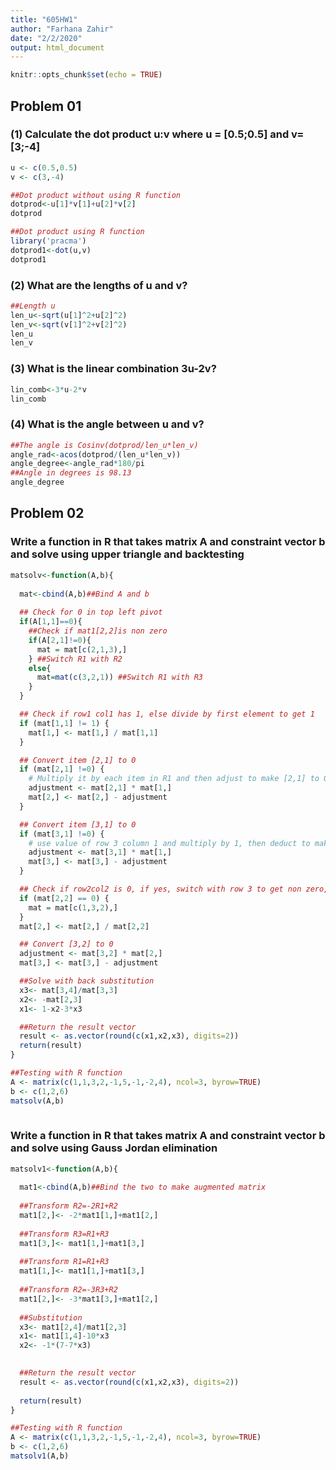 ---
title: "605HW1"
author: "Farhana Zahir"
date: "2/2/2020"
output: html_document
---

```{r setup, include=FALSE}
knitr::opts_chunk$set(echo = TRUE)
```

## Problem 01

### (1) Calculate the dot product u:v where u = [0.5;0.5] and v= [3;-4]

```{r}
u <- c(0.5,0.5)
v <- c(3,-4)

##Dot product without using R function
dotprod<-u[1]*v[1]+u[2]*v[2]
dotprod

##Dot product using R function
library('pracma')
dotprod1<-dot(u,v)
dotprod1
```

### (2) What are the lengths of u and v?

```{r}
##Length u
len_u<-sqrt(u[1]^2+u[2]^2)
len_v<-sqrt(v[1]^2+v[2]^2)
len_u
len_v
```

### (3) What is the linear combination 3u-2v?

```{r}
lin_comb<-3*u-2*v
lin_comb
```

### (4) What is the angle between u and v?

```{r}
##The angle is Cosinv(dotprod/len_u*len_v)
angle_rad<-acos(dotprod/(len_u*len_v))
angle_degree<-angle_rad*180/pi
##Angle in degrees is 98.13
angle_degree
```

## Problem 02

### Write a function in R that takes matrix A and constraint vector b and solve using upper triangle and backtesting

```{r}
matsolv<-function(A,b){
  
  mat<-cbind(A,b)##Bind A and b
  
  ## Check for 0 in top left pivot
  if(A[1,1]==0){
    ##Check if mat1[2,2]is non zero
    if(A[2,1]!=0){
      mat = mat[c(2,1,3),]
    } ##Switch R1 with R2
    else{
      mat=mat(c(3,2,1)) ##Switch R1 with R3
    }
  }

  ## Check if row1 col1 has 1, else divide by first element to get 1
  if (mat[1,1] != 1) {
    mat[1,] <- mat[1,] / mat[1,1]
  }

  ## Convert item [2,1] to 0
  if (mat[2,1] !=0) {
    # Multiply it by each item in R1 and then adjust to make [2,1] to 0
    adjustment <- mat[2,1] * mat[1,]
    mat[2,] <- mat[2,] - adjustment
  }

  ## Convert item [3,1] to 0
  if (mat[3,1] !=0) {
    # use value of row 3 column 1 and multiply by 1, then deduct to make [3,1] to 0
    adjustment <- mat[3,1] * mat[1,]
    mat[3,] <- mat[3,] - adjustment
  }

  ## Check if row2col2 is 0, if yes, switch with row 3 to get non zero, divide by [2,2] to get 1
  if (mat[2,2] == 0) {
    mat = mat[c(1,3,2),]
  } 
  mat[2,] <- mat[2,] / mat[2,2]

  ## Convert [3,2] to 0
  adjustment <- mat[3,2] * mat[2,]
  mat[3,] <- mat[3,] - adjustment

  ##Solve with back substitution
  x3<- mat[3,4]/mat[3,3]
  x2<- -mat[2,3]
  x1<- 1-x2-3*x3

  ##Return the result vector
  result <- as.vector(round(c(x1,x2,x3), digits=2))
  return(result)
}

##Testing with R function
A <- matrix(c(1,1,3,2,-1,5,-1,-2,4), ncol=3, byrow=TRUE)
b <- c(1,2,6)
matsolv(A,b)
  
```  
  
### Write a function in R that takes matrix A and constraint vector b and solve using Gauss Jordan elimination
  
```{r}  

matsolv1<-function(A,b){
  
  mat1<-cbind(A,b)##Bind the two to make augmented matrix
  
  ##Transform R2=-2R1+R2
  mat1[2,]<- -2*mat1[1,]+mat1[2,]
  
  ##Transform R3=R1+R3
  mat1[3,]<- mat1[1,]+mat1[3,]
  
  ##Transform R1=R1+R3
  mat1[1,]<- mat1[1,]+mat1[3,]
  
  ##Transform R2=-3R3+R2
  mat1[2,]<- -3*mat1[3,]+mat1[2,]
  
  ##Substitution
  x3<- mat1[2,4]/mat1[2,3]
  x1<- mat1[1,4]-10*x3
  x2<- -1*(7-7*x3)

  
  ##Return the result vector
  result <- as.vector(round(c(x1,x2,x3), digits=2))
  
  return(result)
}

##Testing with R function
A <- matrix(c(1,1,3,2,-1,5,-1,-2,4), ncol=3, byrow=TRUE)
b <- c(1,2,6)
matsolv1(A,b)
```



